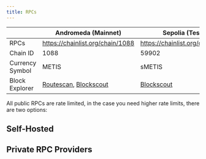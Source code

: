 ```yaml
---
title: RPCs
---
```



|                 | Andromeda (Mainnet)                                                                       | Sepolia (Testnet)                                        |
| --------------- | ----------------------------------------------------------------------------------------- | -------------------------------------------------------- |
| RPCs            | https://chainlist.org/chain/1088                                                          | https://chainlist.org/chain/59902                        |
| Chain ID        | 1088                                                                                      | 59902                                                    |
| Currency Symbol | METIS                                                                                     | sMETIS                                                   |
| Block Explorer  | [Routescan](https://explorer.metis.io), [Blockscout](https://andromeda-explorer.metis.io) | [Blockscout](https://sepolia-explorer.metisdevops.link/) |

All public RPCs are rate limited, in the case you need higher rate limits, there are two options:

## Self-Hosted

<Cards>
  <Card
    title="Replica Node (Ansible)"
    href="https://github.com/MetisProtocol/metis-ansible"
    external
  />
  <Card
    title="Metis Charts (Kubernetes)"
    href="https://github.com/metisprotocol/metis-charts"
    external
  />
</Cards>

## Private RPC Providers

<Cards>
  <Card title="Nodies" href="https://www.nodies.app" external />
  <Card title="BlastAPI" href="https://blastapi.io" external />
</Cards>
